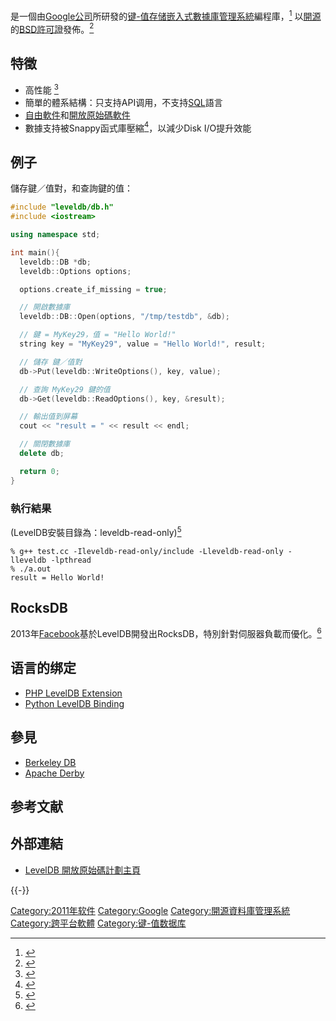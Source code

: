 {{Infobox software
|name                   = LevelDB
|title                  = LevelDB
|logo                   = <!-- [[File:|File:]] -->
|screenshot             = <!-- [[File:|File:]] -->
|caption                = 
|collapsible            = 
|author                 = 
|developer              = [[Google|Google]]
|released               = {{Start date and age|2012|05}}
|discontinued           = 
|latest release version = {{LSR/wikidata}}
|programming language   = [[C++|C++]]
|operating system       = [[跨平台|跨平台]]
|platform               =
|size                   = 
|language               = 
|genre                  = 嵌入[[數據庫|數據庫]]編程庫
|license                = [[BSD许可证|BSD许可证]]
}}

'''{{lang|en|LevelDB}}'''是一個由[[Google公司|Google公司]]所研發的[[键-值存储|键-值存储]][[嵌入式系統|嵌入式]][[數據庫管理系統|數據庫管理系統]]編程庫，<ref>{{Cite web |url=http://rdc.taobao.com/blog/cs/wp-content/plugins/leveldb%E5%AE%9E%E7%8E%B0%E8%A7%A3%E6%9E%90.pdf |title=leveldb實現解析 |accessdate=2017-09-05 |archive-date=2012-01-31 |archive-url=https://web.archive.org/web/20120131105110/http://rdc.taobao.com/blog/cs/wp-content/plugins/leveldb%E5%AE%9E%E7%8E%B0%E8%A7%A3%E6%9E%90.pdf |dead-url=no }}</ref> 以[[開源軟體|開源]]的[[BSD許可證|BSD許可證]]發佈。<ref>{{Cite web |url=http://google-opensource.blogspot.com/2011/07/leveldb-fast-persistent-key-value-store.html |title=LevelDB: A Fast Persistent Key-Value Store |accessdate=2011-08-07 |archive-date=2016-03-26 |archive-url=https://web.archive.org/web/20160326154020/http://google-opensource.blogspot.com/2011/07/leveldb-fast-persistent-key-value-store.html |dead-url=no }}</ref>

== 特徵 ==
* 高性能 <ref>{{Cite web |url=http://leveldb.googlecode.com/svn/trunk/doc/benchmark.html |title=LevelDB Benchmarks |accessdate=2011-08-07 |archive-date=2011-08-20 |archive-url=https://web.archive.org/web/20110820001028/http://leveldb.googlecode.com/svn/trunk/doc/benchmark.html |dead-url=yes }}</ref>
* 簡單的體系結構：只支持API调用，不支持[[SQL|SQL]]語言
* [[自由軟件|自由軟件]]和[[開放原始碼軟件|開放原始碼軟件]]
* 數據支持被Snappy函式庫壓縮<ref>{{Cite web |url=http://code.google.com/p/snappy/ |title=A fast compressor/decompressor |accessdate=2011-07-30 |archive-date=2015-08-22 |archive-url=https://web.archive.org/web/20150822162211/https://code.google.com/p/snappy/ |dead-url=no }}</ref>，以減少Disk I/O提升效能

== 例子 ==
儲存鍵／值對，和查詢鍵的值：

<syntaxhighlight lang=cpp>
#include "leveldb/db.h"
#include <iostream>

using namespace std;

int main(){
  leveldb::DB *db;
  leveldb::Options options;

  options.create_if_missing = true;

  // 開啟數據庫
  leveldb::DB::Open(options, "/tmp/testdb", &db);

  // 鍵 = MyKey29，值 = "Hello World!"
  string key = "MyKey29", value = "Hello World!", result;

  // 儲存 鍵／值對
  db->Put(leveldb::WriteOptions(), key, value);

  // 查詢 MyKey29 鍵的值
  db->Get(leveldb::ReadOptions(), key, &result);

  // 輸出值到屏幕
  cout << "result = " << result << endl;

  // 關閉數據庫
  delete db;

  return 0;
}
</syntaxhighlight>

=== 執行結果 ===
(LevelDB安裝目錄為：leveldb-read-only)<ref>{{Cite web |url=http://code.google.com/p/leveldb/source/checkout |title=Source Checkout - LevelDB |accessdate=2011-08-06 |archive-date=2015-03-18 |archive-url=https://web.archive.org/web/20150318200509/http://code.google.com/p/leveldb/source/checkout |dead-url=no }}</ref>
<pre>
% g++ test.cc -Ileveldb-read-only/include -Lleveldb-read-only -lleveldb -lpthread
% ./a.out 
result = Hello World!
</pre>

== RocksDB ==
2013年[[Facebook|Facebook]]基於LevelDB開發出RocksDB，特別針對伺服器負載而優化。<ref>{{Cite web |url=http://rocksdb.org/ |title=RocksDB |accessdate=2014-01-25 |archive-date=2021-02-05 |archive-url=https://web.archive.org/web/20210205060559/https://rocksdb.org/ |dead-url=no }}</ref>

== 语言的绑定 ==
* [https://github.com/reeze/php-leveldb PHP LevelDB Extension] {{Wayback|url=https://github.com/reeze/php-leveldb |date=20201015052114 }}
* [https://github.com/carlopires/cpy-leveldb Python LevelDB Binding] {{Wayback|url=https://github.com/carlopires/cpy-leveldb |date=20201130083754 }}

== 參見 ==
* [[Berkeley_DB|Berkeley DB]]
* [[Apache_Derby|Apache Derby]]

== 参考文献 ==
{{Reflist|2}}

== 外部連結 ==
* [https://archive.is/20130426121503/http://leveldb.googlecode.com/ LevelDB 開放原始碼計劃主頁]

{{-}}
{{NoSQL}}
[[Category:2011年软件|Category:2011年软件]]
[[Category:Google|Category:Google]]
[[Category:開源資料庫管理系統|Category:開源資料庫管理系統]]
[[Category:跨平台軟體|Category:跨平台軟體]]
[[Category:键-值数据库|Category:键-值数据库]]